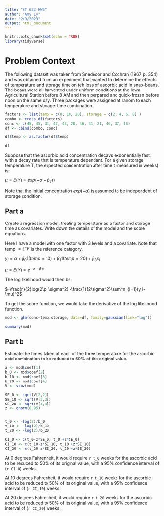 ---
title: "ST 623 HW5"
author: "Amy Ly"
date: "2/9/2023"
output: html_document
---

```{r setup, include=FALSE}
knitr::opts_chunk$set(echo = TRUE)
library(tidyverse)
```

# Problem Context

The following dataset was taken from Snedecor and Cochran (1967, p. 354) and was obtained from an experiment that wanted to determine the effects of temperature and storage time on teh loss of ascorbic acid in snap-beans. The beans were all harvested under uniform conditions at the Iowa Agricultural Station before 8 AM and then perpared and quick-frozen before noon on the same day. Three packages were assigned at ranom to each temperature and storage-time combination. 

```{r}

factors <- list(temp = c(0, 10, 20), storage = c(2, 4, 6, 8) )
combo <- cross_df(factors)
conc <- c(45, 45, 34, 47, 43, 28, 46, 41, 21, 46, 37, 16)
df <- cbind(combo, conc)

df$temp <- as.factor(df$temp)

df

```
Suppose that the ascorbic acid concentration decays exponentially fast, with a decay rate that is temperature dependant. For a given storage temperature T, the expected concentration after time t (measured in weeks) is:

$\mu = E(Y) = exp(-\alpha -\beta_T t)$

Note that the initial concentration $exp(-\alpha)$ is assumed to be independent of storage condition. 


## Part a

Create a regression model, treating temperature as a factor and storage time as covariates. Write down the details of the model and the score equations. 

Here I have a model with one factor with 3 levels and a covariate. Note that temp $=2^\circ F$ is the reference category. 

$y_i = \alpha + \beta_0 1(temp=10) + \beta_1 1(temp=20) + \beta_3x_i$

$\mu = E(Y) = e^{-\alpha-\beta_Tt}$

The log likelihood would then be: 

$-\frac{n}{2}log(2\pi \sigma^2) -\frac{1}{2\sigma^2}\sum^n_{i=1}(y_i-\mu)^2$

To get the score function, we would take the derivative of the log likelihood function.


```{r}
mod <- glm(conc~temp:storage, data=df, family=gaussian(link="log"))

summary(mod)
```


## Part b

Estimate the times taken at each of the three temperature for the ascorbic acid combination to be reduced to 50% of the original value. 

```{r}
a <- mod$coef[1] 
b_0 <- mod$coef[2]
b_10 <- mod$coef[3]
b_20 <- mod$coef[4]
V <- vcov(mod)

SE_0 <- sqrt(V[2,2])
SE_10 <- sqrt(V[3,3])
SE_20 <- sqrt(V[4,4])
z <- qnorm(0.95)


t_0 <- -log(2)/b_0
t_10 <- -log(2)/b_10
t_20 <- -log(2)/b_20

CI_0 <- c(t_0-z*SE_0, t_0 +z*SE_0)
CI_10 <- c(t_10-z*SE_10, t_10 +z*SE_10)
CI_20 <- c(t_20-z*SE_20, t_20 +z*SE_20)

```

At 0 degrees Fahrenheit, it would require `r t_0` weeks for the ascorbic acid to be reduced to 50% of its original value, with a 95% confidence interval of (`r CI_0`) weeks.

At 10 degrees Fahrenheit, it would require `r t_10` weeks for the ascorbic acid to be reduced to 50% of its original value, with a 95% confidence interval of (`r CI_10`) weeks.


At 20 degrees Fahrenheit, it would require `r t_20` weeks for the ascorbic acid to be reduced to 50% of its original value, with a 95% confidence interval of (`r CI_20`) weeks.